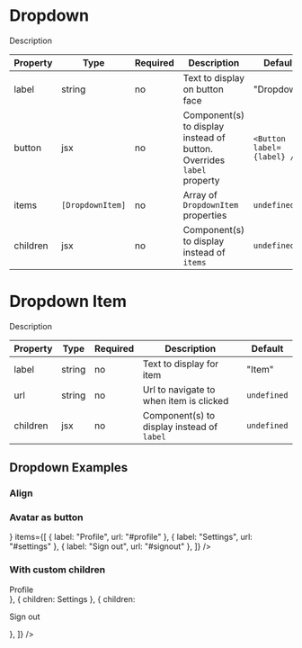 
<Meta title="Components/Dropdown" component={Dropdown} />

# Dropdown

Description

<Canvas>
  <Story name="Default">
    <div style={{ paddingBottom: 84 }}>
      <Dropdown
        items={[
          { label: "Profile", url: "#profile" },
          { label: "Settings", url: "#settings" },
          { label: "Sign out", url: "#signout" },
        ]}
      />
    </div>
  </Story>
</Canvas>

| Property | Type             | Required | Description                                                           | Default                    |
| -------- | ---------------- | -------- | --------------------------------------------------------------------- | -------------------------- |
| label    | string           | no       | Text to display on button face                                        | "Dropdown"                 |
| button   | jsx              | no       | Component(s) to display instead of button. Overrides `label` property | `<Button label={label} />` |
| items    | `[DropdownItem]` | no       | Array of `DropdownItem` properties                                    | `undefined`                |
| children | jsx              | no       | Component(s) to display instead of `items`                            | `undefined`                |

# Dropdown Item

Description

| Property | Type   | Required | Description                                | Default     |
| -------- | ------ | -------- | ------------------------------------------ | ----------- |
| label    | string | no       | Text to display for item                   | "Item"      |
| url      | string | no       | Url to navigate to when item is clicked    | `undefined` |
| children | jsx    | no       | Component(s) to display instead of `label` | `undefined` |

## Dropdown Examples

### Align

<Canvas>
  <Story name="Align">
    <div
      style={{
        display: "flex",
        justifyContent: "space-around",
        width: "100%",
        paddingBottom: 84,
      }}
    >
      <Dropdown
        align="left"
        items={[
          { label: "Profile", url: "#profile" },
          { label: "Settings", url: "#settings" },
          { label: "Sign out", url: "#signout" },
        ]}
      />
      <Dropdown
        align="right"
        items={[
          { label: "Profile", url: "#profile" },
          { label: "Settings", url: "#settings" },
          { label: "Sign out", url: "#signout" },
        ]}
      />
    </div>
  </Story>
</Canvas>

### Avatar as button

<Canvas>
  <Story name="Avatar Button">
    <div style={{ paddingBottom: 84 }}>
      <Dropdown
        button={
          <Avatar name="Loki McKay" src="https://i.imgur.com/niM85vH.png" />
        }
        items={[
          { label: "Profile", url: "#profile" },
          { label: "Settings", url: "#settings" },
          { label: "Sign out", url: "#signout" },
        ]}
      />
    </div>
  </Story>
</Canvas>

### With custom children

<Canvas>
  <Story name="Custom Children">
    <div style={{ paddingBottom: 96 }}>
      <Dropdown
        items={[
          { children: <div>Profile</div> },
          { children: <span>Settings</span> },
          { children: <p>Sign out</p> },
        ]}
      />
    </div>
  </Story>
</Canvas>
